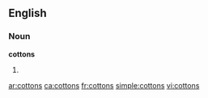 ==English==

===Noun===
'''cottons'''

# {{plural of|[[cotton]]}}

[[ar:cottons]]
[[ca:cottons]]
[[fr:cottons]]
[[simple:cottons]]
[[vi:cottons]]
